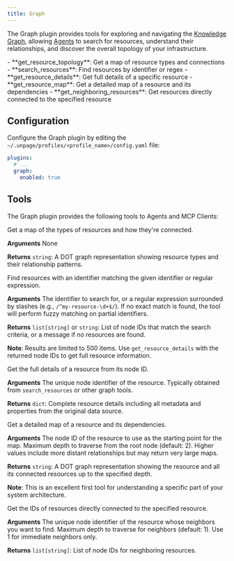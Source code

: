 ```yaml
---
title: Graph
---
```


The Graph plugin provides tools for exploring and navigating the [Knowledge Graph](/concepts/knowledge-graph),
allowing [Agents](/concepts/agents) to search for resources, understand their relationships,
and discover the overall topology of your infrastructure.

<AccordionGroup>
  <Accordion title="MCP Tools" icon="wrench">
    - **get_resource_topology**: Get a map of resource types and connections
    - **search_resources**: Find resources by identifier or regex
    - **get_resource_details**: Get full details of a specific resource
    - **get_resource_map**: Get a detailed map of a resource and its dependencies
    - **get_neighboring_resources**: Get resources directly connected to the specified resource
  </Accordion>
</AccordionGroup>

## Configuration
Configure the Graph plugin by editing the `~/.unpage/profiles/<profile_name>/config.yaml` file:

```yaml
plugins:
  # ...
  graph:
    enabled: true
```

## Tools
The Graph plugin provides the following tools to Agents and MCP Clients:

<Card title="get_resource_topology">
  Get a map of the types of resources and how they're connected.

  **Arguments**
  None

  **Returns** `string`: A DOT graph representation showing resource types and their relationship patterns.
</Card>
<br />

<Card title="search_resources">
  Find resources with an identifier matching the given identifier or regular expression.

  **Arguments**
  <ParamField path="identifier_or_regex" type="string" required>
    The identifier to search for, or a regular expression surrounded by slashes (e.g., `/^my-resource-\d+$/`).
    If no exact match is found, the tool will perform fuzzy matching on partial identifiers.
  </ParamField>

  **Returns** `list[string]` or `string`: List of node IDs that match the search criteria, or a message if no resources are found.

  **Note**: Results are limited to 500 items. Use `get_resource_details` with the returned node IDs to get full resource information.
</Card>
<br />

<Card title="get_resource_details">
  Get the full details of a resource from its node ID.

  **Arguments**
  <ParamField path="node_id" type="string" required>
    The unique node identifier of the resource. Typically obtained from `search_resources` or other graph tools.
  </ParamField>

  **Returns** `dict`: Complete resource details including all metadata and properties from the original data source.
</Card>
<br />

<Card title="get_resource_map">
  Get a detailed map of a resource and its dependencies.

  **Arguments**
  <ParamField path="root_node_id" type="string" required>
    The node ID of the resource to use as the starting point for the map.
  </ParamField>
  <ParamField path="max_depth" type="integer" optional>
    Maximum depth to traverse from the root node (default: 2). Higher values include more distant relationships but may return very large maps.
  </ParamField>

  **Returns** `string`: A DOT graph representation showing the resource and all its connected resources up to the specified depth.

  **Note**: This is an excellent first tool for understanding a specific part of your system architecture.
</Card>
<br />

<Card title="get_neighboring_resources">
  Get the IDs of resources directly connected to the specified resource.

  **Arguments**
  <ParamField path="node_id" type="string" required>
    The unique node identifier of the resource whose neighbors you want to find.
  </ParamField>
  <ParamField path="max_depth" type="integer" optional>
    Maximum depth to traverse for neighbors (default: 1). Use 1 for immediate neighbors only.
  </ParamField>

  **Returns** `list[string]`: List of node IDs for neighboring resources.
</Card>
